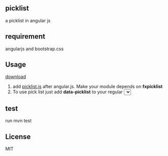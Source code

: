 ==picklist==

a picklist in angular js

==requirement==
angularjs and bootstrap.css

==Usage==
[[src/main/webapp/picklist.js|download]]
# add [[src/main/webapp/picklist.js|picklist.js]] after angular.js. Make your module depends on '''fxpicklist'''
# To use pick list just add '''data-picklist''' to your regular <select> element
## ngOptions elements expression has to return an array. Object is not supported right now


==test==
run mvn test

==License==
MIT
